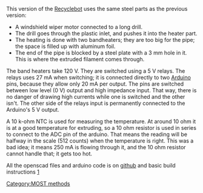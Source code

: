 {{MOST}}
[[Category:MOST methods]]
This version of the [[Recyclebot]] uses the same steel parts as the previous version:

* A windshield wiper motor connected to a long drill.
* The drill goes through the plastic inlet, and pushes it into the heater part.
* The heating is done with two bandheaters; they are too big for the pipe; the space is filled up with aluminum foil.
* The end of the pipe is blocked by a steel plate with a 3 mm hole in it.  This is where the extruded filament comes through.

The band heaters take 120 V.  They are switched using a 5 V relays.  The relays uses 27 mA when switching; it is connected directly to two [[Arduino]] pins, because they allow only 20 mA per output.  The pins are switched between low level (0 V) output and high impedance input.  That way, there is no danger of drawing high currents while one is switched and the other isn't.  The other side of the relays input is permanently connected to the Arduino's 5 V output.

A 10 k-ohm NTC is used for measuring the temperature.  At around 10 ohm it is at a good temperature for extruding, so a 10 ohm resistor is used in series to connect to the ADC pin of the arduino.  That means the reading will be halfway in the scale (512 counts) when the temperature is right.  This was a bad idea; it means 250 mA is flowing through it, and the 10 ohm resistor cannot handle that; it gets too hot.

All the openscad files and arduino code is on [https://github.com/mtu-most/recyclebot github] and basic build instructions [http://www.appropedia.org/Recyclebot_v2.3]